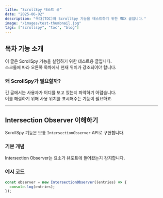```yaml
---
title: "ScrollSpy 테스트 글"
date: "2025-06-02"
description: "목차(TOC)와 ScrollSpy 기능을 테스트하기 위한 MDX 글입니다."
image: "/images/test-thumbnail.jpg"
tags: ["scrollspy", "toc", "blog"]
---
```


## 목차 기능 소개

이 글은 ScrollSpy 기능을 실험하기 위한 테스트용 글입니다.  
스크롤에 따라 오른쪽 목차에서 현재 위치가 강조되어야 합니다.

### 왜 ScrollSpy가 필요할까?

긴 글에서는 사용자가 어디를 보고 있는지 파악하기 어렵습니다.  
이를 해결하기 위해 사용 위치를 표시해주는 기능이 필요하죠.

---

## Intersection Observer 이해하기

ScrollSpy 기능은 보통 `IntersectionObserver` API로 구현합니다.

### 기본 개념

Intersection Observer는 요소가 뷰포트에 들어왔는지 감지합니다.

### 예시 코드

```ts
const observer = new IntersectionObserver((entries) => {
  console.log(entries);
});
```
